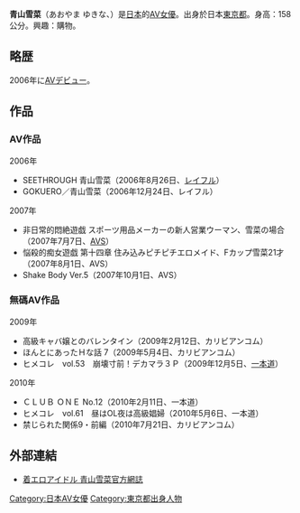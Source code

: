 {{BLP unsourced|time=2010-08-18T00:08:36+00:00}}
{{AV女優|
|モデル名=青山 雪菜
|ふりがな=あおやま ゆきな
|画像ファイル=
|別名=彩名ゆい<br />西村朋美
|愛称=
|生年=1983
|生月=12
|生日=14
|出身地={{JPN}}・[[東京都|東京都]]
|血液型=A型
|時点=
|身長=158
|体重=
|バスト=91
|ウエスト=62
|ヒップ=86
|カップ=E
|股下=
|靴=23.5
|身体備考=
|ジャンル=[[AV女優|AV]]
|AV出演期間=2006年
|活動備考=
|他の活動= 
|その他=
}}
'''青山雪菜'''（あおやま ゆきな、{{bd|1983年|12月14日|}}）是[[日本|日本]]的[[AV女優|AV女優]]。出身於日本[[東京都|東京都]]。身高：158公分。興趣：購物。

== 略歴==
2006年に[[AV|AV]]デビュー。

== 作品 == 
=== AV作品 ===
;2006年
* SEETHROUGH 青山雪菜（2006年8月26日、[[レイフル|レイフル]]）
* GOKUERO／青山雪菜（2006年12月24日、レイフル）

;2007年
* 非日常的悶絶遊戯 スポーツ用品メーカーの新人営業ウーマン、雪菜の場合（2007年7月7日、[[AVS|AVS]]）
* 悩殺的痴女遊戯 第十四章 住み込みピチピチエロメイド、Fカップ雪菜21才（2007年8月1日、AVS）
* Shake Body Ver.5（2007年10月1日、AVS）

=== 無碼AV作品 ===
;2009年
* 高級キャバ嬢とのバレンタイン（2009年2月12日、カリビアンコム）
* ほんとにあったＨな話 7（2009年5月4日、カリビアンコム）
* ヒメコレ　vol.53　崩壊寸前！デカマラ３Ｐ（2009年12月5日、[[一本道|一本道]]）

;2010年
* ＣＬＵＢ ＯＮＥ No.12（2010年2月11日、一本道）
* ヒメコレ　vol.61　昼はOL夜は高級娼婦（2010年5月6日、一本道）
* 禁じられた関係9・前編（2010年7月21日、カリビアンコム）

== 外部連結 ==
* [http://blog.livedoor.jp/dp_02/ 着エロアイドル 青山雪菜官方網誌] {{Wayback|url=http://blog.livedoor.jp/dp_02/ |date=20170420095244 }}

{{DEFAULTSORT:Aoyama Yukina}}
[[Category:日本AV女優|Category:日本AV女優]]
[[Category:東京都出身人物|Category:東京都出身人物]]